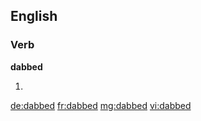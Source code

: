 ==English==

===Verb===
'''dabbed'''

# {{past of|dab}}

[[de:dabbed]]
[[fr:dabbed]]
[[mg:dabbed]]
[[vi:dabbed]]
